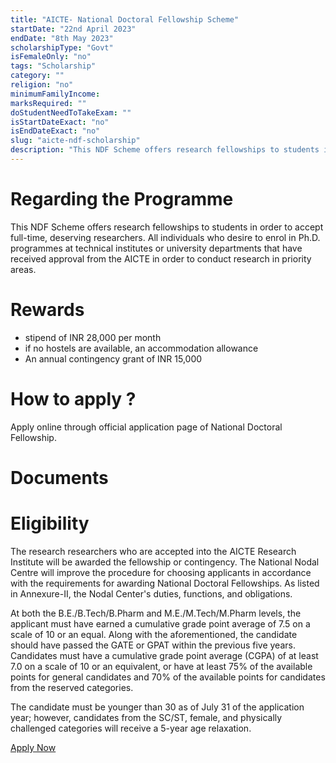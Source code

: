 ```yaml
---
title: "AICTE- National Doctoral Fellowship Scheme"
startDate: "22nd April 2023"
endDate: "8th May 2023"
scholarshipType: "Govt"
isFemaleOnly: "no"
tags: "Scholarship"
category: ""
religion: "no"
minimumFamilyIncome:
marksRequired: ""
doStudentNeedToTakeExam: ""
isStartDateExact: "no"
isEndDateExact: "no"
slug: "aicte-ndf-scholarship"
description: "This NDF Scheme offers research fellowships to students in order to accept full-time, deserving researchers."
---
```


# Regarding the Programme

This NDF Scheme offers research fellowships to students in order to accept full-time, deserving researchers.
All individuals who desire to enrol in Ph.D. programmes at technical institutes or university departments that have received approval from the AICTE in order to conduct research in priority areas.

# Rewards

- stipend of INR 28,000 per month
- if no hostels are available, an accommodation allowance
- An annual contingency grant of INR 15,000

# How to apply ?

Apply online through official application page of National Doctoral Fellowship.

# Documents

# Eligibility

The research researchers who are accepted into the AICTE Research Institute will be awarded the fellowship or contingency.
The National Nodal Centre will improve the procedure for choosing applicants in accordance with the requirements for awarding National Doctoral Fellowships.
As listed in Annexure-II, the Nodal Center's duties, functions, and obligations.

At both the B.E./B.Tech/B.Pharm and M.E./M.Tech/M.Pharm levels, the applicant must have earned a cumulative grade point average of 7.5 on a scale of 10 or an equal.
Along with the aforementioned, the candidate should have passed the GATE or GPAT within the previous five years.
Candidates must have a cumulative grade point average (CGPA) of at least 7.0 on a scale of 10 or an equivalent,
or have at least 75% of the available points for general candidates and 70% of the available points for candidates from the reserved categories.

The candidate must be younger than 30 as of July 31 of the application year; however, candidates from the SC/ST, female, and physically challenged categories will receive a 5-year age relaxation.

[Apply Now](https://www.aicte-india.org/content/national-doctoral-fellowship-ndf)
